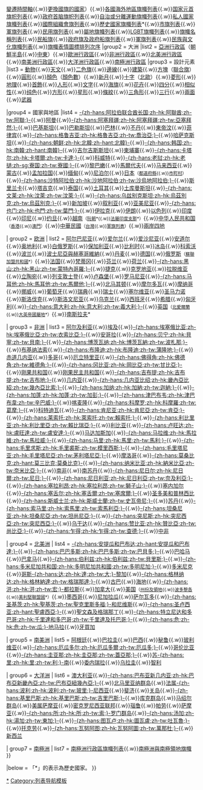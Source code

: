 {{Navbox
|name  = 旗幟列表
|title = [[旗幟列表]]
|state= {{{state|collapsed}}}
|abovestyle = font-weight:bold;
|group1 = 主题
|list1  = [[國旗列表]]（[[國旗縱橫比列表|縱橫比]]{{.w}}[[各國國旗變遷時間軸|變遷時間軸]]{{.w}}[[更換國旗的國家列表|更換國旗的國家]]）{{.w}}[[各國海外地區旗幟列表]]{{.w}}[[国家元首旗帜列表]]{{.w}}[[政府首脑旗帜列表]]{{.w}}[[自治或分離運動旗幟列表]]{{.w}}[[私人國家旗幟列表]]{{.w}}[[國際組織會旗列表]]{{.w}}[[歷史國家旗幟列表]]*{{.w}}[[市旗列表]]{{.w}}[[軍旗|軍旗列表]]{{.w}}[[民用旗|民用旗列表]]{{.w}}[[屬地旗幟列表]]{{.w}}[[LGBT符號|LGBT旗幟列表]]{{.w}}[[旗幟名稱列表]]{{.w}}[[Commons:Civil and merchant ensigns|民船旗]]{{.w}}[[政府旗及政府船旗列表]]{{.w}}[[軍旗列表]]{{.w}}[[民族與文化旗幟列表]]{{.w}}[[旗幟表情圖標排列次序]]
|group2 = 大洲
|list2  = [[亞洲國家行政區旗幟列表|亞洲行政區]]（[[朝鮮半島旗幟列表|朝鮮半島]]{{.w}}[[阿拉伯旗帜列表|中東]]）{{.w}}[[歐洲國家行政區旗幟列表|歐洲行政區]]{{.w}}[[非洲國家行政區旗幟列表|非洲行政區]]{{.w}}[[北美洲國家行政區旗幟列表|北美洲行政區]]{{.w}}[[南美洲國家行政區旗幟列表|南美洲行政區]]{{.w}}[[大洋洲國家行政區旗幟列表|大洋洲行政區]]{{.w}}[[南極洲行政區旗幟列表|南極洲行政區]]
|group3 = 設計元素
|list3  = [[Commons:Flags with animals|動物]]{{.w}}[[Commons:Astronomical flags|天文]]{{.w}}[[Gallery of bicolor flags|二色旗]]{{.w}}[[Gallery of bordered flags|邊線]]{{.w}}[[Commons:Flags with buildings|建築]]{{.w}}[[方塊 (旗幟)|方塊]]（[[Commons:Gallery of flags based on British ensigns|聯合旗]]）{{.w}}[[Gallery of flags with circles|圓形]]{{.w}}[[List of flags by color|顏色]]（[[List of flags by number of colors|顏色數]]）{{.w}}[[有眉月的旗幟圖集|新月]]{{.w}}[[Gallery of flags with crosses|十字]]（[[Commons:Gallery of Nordic Cross flags|北歐]]）{{.w}}[[Gallery of flags with diamonds|菱形]]{{.w}}[[Commons:Geographical flags|地理]]{{.w}}[[Gallery of flags with headgear|首飾]]{{.w}}[[Commons:Flags with humans|人形]]{{.w}}[[Commons:Inscribed flags|文字]]{{.w}}[[Commons:Gallery of nautical flags|海旗]]{{.w}}[[Gallery of flags with plants|花卉]]{{.w}}[[Gallery of quartered flags|四分]]{{.w}}[[相似性旗幟列表|相似性]]{{.w}}[[Commons:Solid flags|纯色]]{{.w}}[[Gallery of square flags|方形]]{{.w}}[[有星形的旗帜图集|星形]]{{.w}}[[Gallery of striped flags|條紋]]{{.w}}[[Gallery of flags with triangles|三角形]]{{.w}}[[Gallery of triband flags|三行]]{{.w}}[[正反面异形旗帜|兩面]]{{.w}}[[:Commons:Flags with weapons|武器]]

|group4 = 國家與地區
|list4  = {{Navbox subgroup
|bodystyle=text-align:left;

| group1 = [[亚洲旗帜列表|亚洲]]
|  list1 =
[[阿富汗旗帜列表|阿富汗]]{{.w}}[[阿拉伯聯合大公國旗幟列表|-{zh-hans:阿拉伯联合酋长国;zh-hk:阿聯酋;zh-tw:阿聯;}-]]{{.w}}[[阿曼旗帜列表|阿曼]]{{.w}}[[阿塞拜疆旗帜列表|-{zh-hans:阿塞拜疆;zh-hk:阿塞拜疆;zh-tw:亞塞拜然;}-]]{{.w}}[[巴基斯坦旗帜列表|巴基斯坦]]{{.w}}[[巴勒斯坦旗帜列表|巴勒斯坦]]{{.w}}[[巴林旗帜列表|巴林]]{{.w}}[[不丹旗帜列表|不丹]]{{.w}}[[東帝汶旗幟列表|東帝汶]]{{.w}}[[菲律宾旗帜列表|菲律宾]]{{.w}}[[格鲁吉亚旗帜列表|-{zh-hans:格鲁吉亚;zh-hk:格魯吉亞;zh-tw:喬治亞;}-]]{{.w}}[[哈萨克斯坦旗帜列表|哈萨克斯坦]]{{.w}}[[朝鲜旗帜列表|-{zh-hans:朝鲜;zh-hk:北韓;zh-hant:北韓}-]]{{.w}}[[韩国旗帜列表|-{zh-hans:韩国;zh-hk:南韓;zh-hant:南韓}-]]{{.w}}[[吉尔吉斯斯坦旗帜列表|吉尔吉斯斯坦]]{{.w}}[[柬埔寨旗帜列表|柬埔寨]]{{.w}}[[卡塔尔旗帜列表|-{zh-hans:卡塔尔;zh-hk:卡塔爾;zh-tw:卡達;}-]]{{.w}}[[科威特旗帜列表|科威特]]{{.w}}[[老挝旗帜列表|-{zh-hans:老挝;zh-hk:老撾;zh-sg:寮国;zh-tw:寮國;}-]]{{.w}}[[黎巴嫩旗帜列表|黎巴嫩]]{{.w}}[[马尔代夫旗帜列表|馬爾代夫]]{{.w}}[[马来西亚旗帜列表|马来西亚]]{{.w}}[[蒙古旗帜列表|蒙古]]{{.w}}[[孟加拉国旗帜列表|孟加拉国]]{{.w}}[[缅甸旗帜列表|缅甸]]{{.w}}[[尼泊尔旗帜列表|尼泊尔]]{{.w}}[[日本旗帜列表|日本]]<small>（[[日本都道府縣旗幟|都道府縣]]{{.w}}[[市町村旗|市町村]]）</small>{{.w}}[[沙特阿拉伯旗帜列表|-{zh-hans:沙特阿拉伯;zh-hk:沙地阿拉伯;zh-tw:沙烏地阿拉伯;}-]]{{.w}}[[斯里兰卡旗帜列表|斯里兰卡]]{{.w}}[[塔吉克斯坦旗帜列表|塔吉克]]{{.w}}[[泰国旗帜列表|泰国]]{{.w}}[[土耳其旗帜列表|土耳其]]{{.w}}[[土库曼斯坦旗帜列表|土库曼斯坦]]{{.w}}[[汶萊旗帜列表|-{zh-hans:文莱;zh-hk:汶萊;zh-tw:汶萊;}-]]{{.w}}[[乌兹别克旗帜列表|-{zh-hans:乌兹别克斯坦;zh-hk:烏茲別克;zh-tw:烏茲別克;}-]]{{.w}}[[新加坡旗幟列表|新加坡]]{{.w}}[[叙利亚旗帜列表|叙利亚]]{{.w}}[[亚美尼亚旗帜列表|亚美尼亚]]{{.w}}[[也门旗帜列表|-{zh-hans:也门;zh-hk:也門;zh-tw:葉門;}-]]{{.w}}[[伊拉克旗帜列表|伊拉克]]{{.w}}[[伊朗旗帜列表|伊朗]]{{.w}}[[以色列旗幟列表|以色列]]{{.w}}[[印度旗帜列表|印度]]{{.w}}[[印尼旗帜列表|印尼]]{{.w}}[[约旦旗帜列表|约旦]]{{.w}}[[越南旗帜列表|越南]]<small>（[[阮朝行政單位旗幟|阮朝]]*{{.w}}[[法屬印度支那國旗|法屬印度支那]]*）</small>{{.w}}[[中华人民共和国旗帜列表|中华人民共和国]]<small>（[[香港旗幟列表|香港]]{{.w}}[[澳門旗幟列表|澳門]]）</small>{{.w}}[[中華民國旗幟列表|中華民國]]<small>（[[臺灣旗幟列表|台灣]]{{.w}}[[中華民國軍旗列表|軍旗列表]]）</small>{{.w}}[[兩岸四地旗幟列表|兩岸四地]]

| group2 = [[欧洲旗帜列表|欧洲]]
|  list2 = 
[[阿尔巴尼亚旗帜列表|阿尔巴尼亚]]{{.w}}[[爱尔兰旗帜列表|爱尔兰]]{{.w}}[[爱沙尼亚旗帜列表|爱沙尼亚]]{{.w}}[[安道尔旗帜列表|安道尔]]{{.w}}[[奥地利旗帜列表|奥地利]]{{.w}}[[白俄罗斯旗帜列表|白俄罗斯]]{{.w}}[[保加利亚旗帜列表|保加利亚]]{{.w}}[[比利时旗帜列表|比利时]]{{.w}}[[冰岛旗帜列表|冰岛]]{{.w}}[[科索沃旗帜列表|科索沃]]{{.w}}[[波兰旗帜列表|波兰]]{{.w}}[[波士尼亞與赫塞哥維納旗幟列表|波士尼亞與赫塞哥維納]]{{.w}}[[丹麦旗帜列表|丹麦]]{{.w}}[[德国旗帜列表|德国]]{{.w}}[[俄罗斯旗帜列表|俄罗斯]]<small>（[[蘇聯加盟共和國國旗|蘇聯加盟共和國]]*）</small>{{.w}}[[法国旗帜列表|法国]]{{.w}}[[梵蒂冈旗帜列表|梵蒂冈]]{{.w}}[[芬兰旗帜列表|芬兰]]{{.w}}[[荷兰旗帜列表|荷兰]]{{.w}}[[黑山旗帜列表|-{zh-hans:黑山;zh-hk:黑山;zh-tw:蒙特內哥羅;}-]]{{.w}}[[捷克旗帜列表|捷克]]{{.w}}[[克罗地亚旗帜列表|克罗地亚]]{{.w}}[[拉脱维亚旗帜列表|拉脱维亚]]{{.w}}[[立陶宛旗帜列表|立陶宛]]{{.w}}[[列支敦士登旗帜列表|列支敦士登]]{{.w}}[[卢森堡旗帜列表|卢森堡]]{{.w}}[[罗马尼亚旗帜列表|罗马尼亚]]{{.w}}[[马耳他旗帜列表|-{zh-hans:马耳他;zh-hk:馬耳他;zh-tw:馬爾他;}-]]{{.w}}[[北马其顿旗帜列表|北马其顿]]{{.w}}[[摩尔多瓦旗帜列表|摩尔多瓦]]{{.w}}[[摩纳哥旗帜列表|摩纳哥]] {{.w}}[[挪威旗帜列表|挪威]]{{.w}}[[葡萄牙旗帜列表|葡萄牙]]{{.w}}[[瑞典旗帜列表|瑞典]]{{.w}}[[瑞士旗帜列表|瑞士]]{{.w}}[[塞尔维亚旗帜列表|塞尔维亚]]{{.w}}[[圣马力诺旗帜列表|圣马力诺]]{{.w}}[[斯洛伐克旗帜列表|斯洛伐克]]{{.w}}[[斯洛文尼亚旗帜列表|斯洛文尼亚]]{{.w}}[[乌克兰旗帜列表|乌克兰]]{{.w}}[[西班牙旗帜列表|西班牙]]{{.w}}[[希腊旗帜列表|希腊]]{{.w}}[[匈牙利旗帜列表|匈牙利]]{{.w}}[[意大利旗帜列表|-{zh-hans:意大利;zh-hk:意大利;zh-tw:義大利;}-]]{{.w}}[[英国旗帜列表|英国]]<small>（[[北愛爾蘭旗幟|北愛爾蘭]]{{.w}}[[大英帝國各屬地旗幟列表|大英帝國屬地]]*）</small>{{.w}}[[南斯拉夫旗帜列表|南斯拉夫]]*

| group3 = [[非洲旗帜列表|非洲]]
|  list3 =
[[阿尔及利亚旗帜列表|阿尔及利亚]]{{.w}}[[埃及旗帜列表|埃及]]{{.w}}[[埃塞俄比亚旗帜列表|-{zh-hans:埃塞俄比亚;zh-hk:埃塞俄比亞;zh-tw:衣索比亞;}-]]{{.w}}[[安哥拉旗帜列表|安哥拉]]{{.w}}[[贝宁旗帜列表|-{zh-hans:贝宁;zh-hk:貝寧;zh-tw:貝南;}-]]{{.w}}[[博茨瓦纳旗帜列表|-{zh-hans:博茨瓦纳;zh-hk:博茨瓦納;zh-tw:波札那;}-]]{{.w}}[[布基纳法索旗帜列表|布基纳法索]]{{.w}}[[布隆迪旗帜列表|-{zh-hans:布隆迪;zh-hk:布隆迪;zh-tw:蒲隆地;}-]]{{.w}}[[赤道几内亚旗帜列表|赤道几内亚]]{{.w}}[[多哥旗帜列表|多哥]]{{.w}}[[厄立特里亚旗帜列表|厄立特里亚]]{{.w}}[[佛得角旗帜列表|-{zh-hans:佛得角;zh-hk:佛德角;zh-tw:維德角;}-]]{{.w}}[[冈比亚旗帜列表|-{zh-hans:冈比亚;zh-hk:岡比亞;zh-tw:甘比亞;}-]]{{.w}}[[刚果共和国旗帜列表|刚果共和国]]{{.w}}[[刚果民主共和国旗帜列表|刚果民主共和国]]{{.w}}[[吉布提旗帜列表|-{zh-hans:吉布提;zh-hk:吉布提;zh-tw:吉布地;}-]]{{.w}}[[几内亚旗帜列表|几内亚]]{{.w}}[[几内亚比绍旗帜列表|-{zh-hans:几内亚比绍;zh-hk:畿內亞比紹;zh-tw:幾內亞比索;}-]]{{.w}}[[加纳旗帜列表|-{zh-hans:加纳;zh-hk:加納;zh-tw:迦納;}-]]{{.w}}[[加蓬旗帜列表|-{zh-hans:加蓬;zh-hk:加蓬;zh-tw:加彭;}-]]{{.w}}[[津巴布韦旗帜列表|-{zh-hans:津巴布韦;zh-hk:津巴布韋;zh-tw:辛巴威;}-]]{{.w}}[[喀麦隆旗帜列表|喀麦隆]]{{.w}}[[葛摩旗幟列表|-{zh-hans:科摩罗;zh-hk:科摩羅;zh-tw:葛摩;}-]]{{.w}}[[科特迪瓦旗帜列表|科特迪瓦]]{{.w}}[[肯尼亚旗帜列表|-{zh-hans:肯尼亚;zh-hk:肯尼亞;zh-tw:肯亞;}-]]{{.w}}[[莱索托旗帜列表|-{zh-hans:莱索托;zh-hk:萊索托;zh-tw:賴索托;}-]]{{.w}}[[利比里亚旗帜列表|-{zh-hans:利比里亚;zh-hk:利比里亞;zh-tw:賴比瑞亞;}-]]{{.w}}[[利比亚旗帜列表|利比亚]]{{.w}}[[卢旺达旗帜列表|-{zh-hans:卢旺达;zh-hk:盧旺達;zh-tw:盧安達;}-]]{{.w}}[[马达加斯加旗帜列表|马达加斯加]]{{.w}}[[马拉维旗帜列表|-{zh-hans:马拉维;zh-hk:馬拉維;zh-tw:馬拉威;}-]]{{.w}}[[马里旗帜列表|-{zh-hans:马里;zh-hk:馬里;zh-tw:馬利;}-]]{{.w}}[[毛里求斯旗帜列表|-{zh-hans:毛里求斯;zh-hk:毛里裘斯;zh-tw:模里西斯;}-]]{{.w}}[[毛里塔尼亚旗帜列表|-{zh-hans:毛里塔尼亚;zh-hk:毛里塔尼亞;zh-tw:茅利塔尼亞;}-]]{{.w}}[[摩洛哥旗帜列表|摩洛哥]]{{.w}}[[莫桑比克旗帜列表|-{zh-hans:莫桑比克;zh-hant:莫三比克;莫桑比克}-]]{{.w}}[[纳米比亚旗帜列表|-{zh-hans:纳米比亚;zh-hk:納米比亞;zh-tw:奈米比亞;}-]]{{.w}}[[南非旗帜列表|南非]]{{.w}}[[南苏丹旗帜列表|南苏丹]]{{.w}}[[尼日尔旗帜列表|-{zh-hans:尼日尔;zh-hk:尼日爾;zh-tw:尼日;}-]]{{.w}}[[尼日利亚旗帜列表|-{zh-hans:尼日利亚;zh-hk:尼日利亞;zh-tw:奈及利亞;}-]]{{.w}}[[塞拉利昂旗帜列表|-{zh-hans:塞拉利昂;zh-hk:塞拉利昂;zh-tw:獅子山;}-]]{{.w}}[[塞内加尔旗帜列表|塞内加尔]]{{.w}}[[塞舌尔旗帜列表|-{zh-hans:塞舌尔;zh-hk:塞舌爾;zh-tw:塞席爾;}-]]{{.w}}[[圣多美和普林西比旗帜列表|圣多美和普林西比]]{{.w}}[[斯威士兰旗帜列表|-{zh-hans:斯威士兰;zh-hk:斯威士蘭;zh-tw:史瓦帝尼;}-]]{{.w}}[[苏丹旗帜列表|苏丹]]{{.w}}[[索马里旗帜列表|-{zh-hans:索马里;zh-hk:索馬里;zh-tw:索馬利亞;}-]]{{.w}}[[坦桑尼亚旗帜列表|-{zh-hans:坦桑尼亚;zh-hk:坦桑尼亞;zh-tw:坦尚尼亞;}-]]{{.w}}[[突尼斯旗帜列表|-{zh-hans:突尼斯;zh-hk:突尼西亞;zh-tw:突尼西亞;}-]]{{.w}}[[乌干达旗帜列表|乌干达]]{{.w}}[[赞比亚旗帜列表|-{zh-hans:赞比亚;zh-hk:贊比亞;zh-tw:尚比亞;}-]]{{.w}}[[乍得旗帜列表|-{zh-hans:乍得;zh-hk:乍得;zh-tw:查德;}-]]{{.w}}[[中非共和国旗帜列表|中非]] 

| group4 =  [[北美洲旗帜列表|北美洲]]
|  list4 = 
[[安提瓜和巴布達旗帜列表|-{zh-hans:安提瓜和巴布达;zh-hant:安提瓜和巴布達;}-]]{{.w}}[[巴貝多旗幟列表|-{zh-hans:巴巴多斯;zh-hk:巴巴多斯;zh-tw:巴貝多;}-]]{{.w}}[[巴哈马旗帜列表|巴哈马]]{{.w}}[[巴拿马旗帜列表|巴拿马]]{{.w}}[[伯利兹旗帜列表|-{zh-hans:伯利兹;zh-hk:伯利兹;zh-tw:貝里斯;}-]]{{.w}}[[多米尼加共和国旗帜列表|-{zh-hans:多米尼加共和国;zh-hk:多明尼加共和國;zh-tw:多明尼加;}-]]{{.w}}[[多米尼克旗帜列表|多米尼克]]{{.w}}[[哥斯达黎加旗帜列表|哥斯-{zh-hans:达;zh-hk:達;zh-tw:大;}-黎加]]{{.w}}[[格林納達旗帜列表|-{zh-hans:格林纳达;zh-hk:格林納達;zh-tw:格瑞那達;}-]]{{.w}}[[古巴旗帜列表|古巴]]{{.w}}[[海地旗帜列表|海地]]{{.w}}[[洪都拉斯旗帜列表|-{zh-hans:洪;zh-hk:洪;zh-tw:宏;}-都拉斯]]{{.w}}[[加拿大旗幟列表|加拿大]]{{.w}}[[美国旗帜列表|美国]]<small>（[[美國州份及領地旗幟列表|州份及領地]]{{.w}}[[波多黎各旗帜列表|波多黎各]]{{.w}}[[美利堅聯盟國國旗|美利堅聯盟國]]*）</small>{{.w}}[[墨西哥旗帜列表|墨西哥]]{{.w}}[[尼加拉瓜旗帜列表|尼加拉瓜]]{{.w}}[[萨尔瓦多旗帜列表|萨尔瓦多]]{{.w}}[[圣基茨和尼维斯旗帜列表|-{zh-hans:圣基茨;zh-hk:聖基茨;zh-tw:聖克里斯多福;}-和尼维斯]]{{.w}}[[聖盧西亞旗帜列表|-{zh-hans:圣卢西亚;zh-hant:聖盧西亞;}-]]{{.w}}[[聖文森特和格林納丁斯旗帜列表|聖文森及格瑞那丁]]{{.w}}[[千里達及托巴哥旗帜列表|-{zh-hans:特立尼达和多巴哥;zh-hk:千里達和多巴哥;zh-tw:千里達及托巴哥;}-]]{{.w}}[[危地马拉旗帜列表|-{zh-hans:危;zh-hk:危;zh-tw:瓜;}-地马拉]]{{.w}}[[牙買加旗帜列表|牙買加]]

| group5 =  [[南美洲旗帜列表|南美洲]]
|  list5 = 
[[阿根廷旗帜列表|阿根廷]]{{.w}}[[巴拉圭旗帜列表|巴拉圭]]{{.w}}[[巴西旗幟列表|巴西]]{{.w}}[[秘鲁旗帜列表|秘鲁]]{{.w}}[[玻利维亚旗帜列表|玻利维亚]]{{.w}}[[厄瓜多尔旗帜列表|-{zh-hans:厄瓜多尔;zh-hk:厄瓜多爾;zh-tw:厄瓜多;}-]]{{.w}}[[哥伦比亚旗帜列表|哥伦比亚]]{{.w}}[[圭亚那旗帜列表|-{zh-hans:圭亚那;zh-hk:圭亞那;zh-tw:蓋亞那;}-]]{{.w}}[[苏里南旗帜列表|苏-{zh-hans:里;zh-hk:里;zh-tw:利;}-南]]{{.w}}[[委内瑞拉旗帜列表|委内瑞拉]]{{.w}}[[乌拉圭旗帜列表|乌拉圭]]{{.w}}[[智利旗帜列表|智利]]

| group6 = [[大洋洲旗帜|大洋洲]]
|  list6 = 
[[澳大利亚旗帜列表|澳大利亚]]{{.w}}[[巴布亚新几内亚旗帜列表|-{zh-hans:巴布亚新几内亚;zh-hk:巴布亞新畿內亞;zh-tw:巴布亞紐幾內亞;}-]]{{.w}}[[北马里亚纳群岛旗帜列表|北马里亚纳群岛]]{{.w}}[[法属波利尼西亚旗帜列表|法属-{zh-hans:波利;zh-hk:波利;zh-tw:玻里;}-尼西亚]]{{.w}}[[斐济旗帜列表|斐济]]{{.w}}[[关岛旗帜列表|关岛]]{{.w}}[[基里巴斯旗帜列表|-{zh-hans:基里巴斯;zh-hk:基里巴斯;zh-tw:吉里巴斯;}-]]{{.w}}[[库克群岛旗帜列表|库克群岛]]{{.w}}[[马绍尔群岛旗帜列表|马绍尔群岛]]{{.w}}[[美属萨摩亚旗帜列表|美属萨摩亚]]{{.w}}[[密克罗尼西亚联邦旗帜列表|密克罗尼西亚联邦]]{{.w}}[[瑙鲁旗帜列表|瑙鲁]]{{.w}}[[帕劳旗帜列表|帕劳]]{{.w}}[[萨摩亚旗帜列表|萨摩亚]]{{.w}}[[所罗门群岛旗帜列表|-{zh-hans:所;zh-hk:所;zh-tw:索;}-罗门群岛]]{{.w}}[[汤加旗帜列表|-{zh-hans:汤加;zh-hk:湯加;zh-tw:東加;}-]]{{.w}}[[图瓦卢旗帜列表|-{zh-hans:图瓦卢;zh-hk:圖瓦盧;zh-tw:吐瓦魯;}-]]{{.w}}[[托克劳旗帜列表|托克劳]]{{.w}}[[瓦努阿图旗帜列表|-{zh-hans:瓦努阿图;zh-hk:瓦努阿圖;zh-tw:萬那杜;}-]]{{.w}}[[新西兰旗帜列表|新西兰]]

| group7 = [[南極洲行政區旗幟列表|南極洲]]
|  list7 = [[南極洲行政區旗幟列表]]{{.w}}[[南極洲與南極領地旗幟]]
}}

|below = 「*」的表示為歷史國家。
}}<noinclude>

[[Category:旗帜列表|*]]
[[Category:旗帜导航模板| ]]
[[Category:列表导航模板]]
</noinclude>